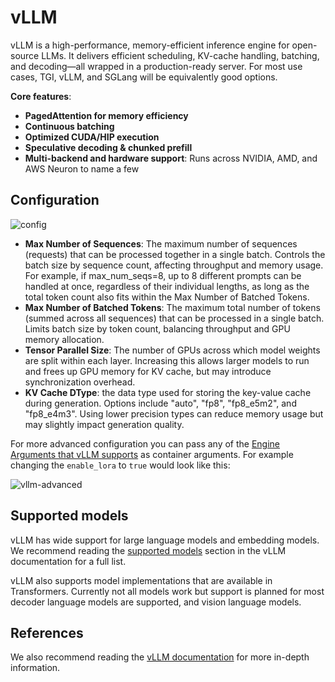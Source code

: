 # vLLM

vLLM is a high-performance, memory-efficient inference engine for open-source LLMs. It delivers efficient scheduling, KV-cache handling,
batching, and decoding—all wrapped in a production-ready server. For most use cases, TGI, vLLM, and SGLang will be equivalently good options.

**Core features**:
- **PagedAttention for memory efficiency**
- **Continuous batching**
- **Optimized CUDA/HIP execution**
- **Speculative decoding & chunked prefill**
- **Multi-backend and hardware support**: Runs across NVIDIA, AMD, and AWS Neuron to name a few

## Configuration

![config](https://raw.githubusercontent.com/huggingface/hf-endpoints-documentation/update/large-rewrite/assets/vllm/vllm_config.png)

- **Max Number of Sequences**: The maximum number of sequences (requests) that can be processed together in a single batch. Controls
the batch size by sequence count, affecting throughput and memory usage. For example, if max_num_seqs=8, up to 8 different prompts can
be handled at once, regardless of their individual lengths, as long as the total token count also fits within the Max Number of Batched Tokens.
- **Max Number of Batched Tokens**: The maximum total number of tokens (summed across all sequences) that can be processed in a single
batch. Limits batch size by token count, balancing throughput and GPU memory allocation.
- **Tensor Parallel Size**: The number of GPUs across which model weights are split within each layer. Increasing this allows larger
models to run and frees up GPU memory for KV cache, but may introduce synchronization overhead.
- **KV Cache DType**: the data type used for storing the key-value cache during generation. Options include "auto", "fp8", "fp8_e5m2",
and "fp8_e4m3". Using lower precision types can reduce memory usage but may slightly impact generation quality.

For more advanced configuration you can pass any of the [Engine Arguments that vLLM supports](https://docs.vllm.ai/en/stable/api/vllm/engine/arg_utils.html#vllm.engine.arg_utils.EngineArgs)
as container arguments. For example changing the `enable_lora` to `true` would look like this:

![vllm-advanced](https://raw.githubusercontent.com/huggingface/hf-endpoints-documentation/update/large-rewrite/assets/vllm/vllm-advanced.png)

## Supported models

vLLM has wide support for large language models and embedding models. We recommend reading the
[supported models](https://docs.vllm.ai/en/stable/models/supported_models.html?h=supported+models) section in the vLLM documentation for a full list.

vLLM also supports model implementations that are available in Transformers. Currently not all models work but support is planned for most
decoder language models are supported, and vision language models.

## References

We also recommend reading the [vLLM documentation](https://docs.vllm.ai/en/stable/) for more in-depth information.